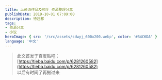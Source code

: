 ```yaml
---
title: 上帝流作品及相关 资源整理分享
publishDate: 2019-10-01 07:09:00
description: 待迁移
tags:
- 资源分享
- 小说
heroImage: { src: '/src/assets/sdwyj_600x200.webp', color: '#B4C6DA' }
language: '中文'
---
```


> 此文首发于百度贴吧：  
> [https://tieba.baidu.com/p/6281260582](https://tieba.baidu.com/p/6281260582)  
> 以后有时间了再搬过来


